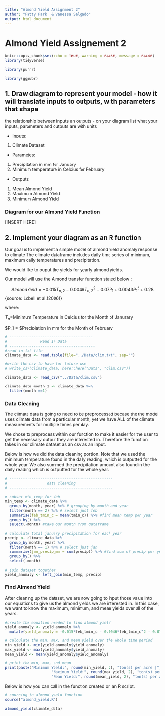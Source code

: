```yaml
---
title: "Almond Yield Assignment 2"
author: "Patty Park  & Vanessa Salgado"
output: html_document
---
```


# Almond Yield Assignement 2 
```r
knitr::opts_chunk$set(echo = TRUE, warning = FALSE, message = FALSE)
library(tidyverse)

library(purrr)

library(ggpubr)
```

## 1. Draw diagram to represent your model - how it will translate inputs to outputs, with parameters that shape

the relationship between inputs an outputs - on your diagram list what your inputs, parameters and outputs are with units

-   Inputs:

1.  Climate Dataset

-   Parametes:

1.  Precipitation in mm for January
2.  Minimum temperature in Celcius for February

-   Outputs:

1.  Mean Almond Yield
2.  Maximum Almond Yield
3.  Minimum Almond Yield

### Diagram for our Almond Yield Function

[INSERT HERE]

## 2. Implement your diagram as an R function

Our goal is to implement a simple model of almond yield anomaly response to climate The climate dataframe includes daily time series of minimum, maximum daily temperatures and precipitation.

We would like to ouput the yields for yearly almond yields.

Our model will use the Almond transfer function stated below :

$$Almond Yield = -0.015T_{n,2} - 0.0046T^2_{n,2} - 0.07P_1 + 0.0043P^2_1 + 0.28$$ {source: Lobell et al.(2006)}

where:

$T_n =$Minimum Temperature in Celcius for the Month of Janurary

\$P_1 = \$Precipiation in mm for the Month of February

```r
# --------------------------------------
#               Read In Data
# ---------------------------------------
#read in txt file
climate_data <- read.table(file="../Data/clim.txt", sep="")

#write the csv to have for future use
# write_csv(climate_data, here::here("Data", "clim.csv"))

climate_data <- read_csv("../Data/clim.csv")

climate_data_month_1 <- climate_data %>% 
  filter(month ==1)

```

### Data Cleaning

The climate data is going to need to be preprocessed becase the the model
uses climate data from a particular month, yet we have ALL of the climate measurements for multiple times per day.

We chose to preprocess within our function to make it easier for the user to get the necessary output they are interested in. Therefore the function takes in our climate dataset as an csv as an input.

Below is how we did the data cleaning portion. Note that we used the minimum temperature found in the daily reading, which is outputted for the whole year. We also summed the precipitation amount also found in the daily reading which is outputted for the whole year.

```r

# -----------------------------------------------
#                  data cleaning 
# -----------------------------------------------
  
# subset min_temp for feb 
min_temp <- climate_data %>% 
  group_by(month, year) %>% # grouping by month and year
  filter(month == 2) %>% # select just feb
  summarise(feb_tmin_c = mean(tmin_c)) %>% #find mean temp per year
  group_by() %>% 
  select(-month) #take our month from dataframe
  
# calculate total january precipitation for each year
precip <- climate_data %>%
  group_by(month, year) %>%
  filter(month == 1) %>% # select just jan
  summarise(jan_precip_mm = sum(precip)) %>% #find sum of precip per year
  group_by() %>% 
  select(-month)
  
# join dataset together
yield_anomaly <- left_join(min_temp, precip) 

```

### Find Almond Yield

After cleaning up the dataset, we are now going to input those value into our equations to give us the almond yields we are interested in. In this case, we want to know the maximum, minimum, and mean yields over all of the years.


```r
#create the equation needed to find almond yield
yield_anomaly <- yield_anomaly %>% 
  mutate(yield_anomaly = -0.015*feb_tmin_c - 0.0046*feb_tmin_c^2 - 0.07*jan_precip_mm + 0.0043*jan_precip_mm^2 + 0.28) # calc based on  equation from lobell et al. 2006

# calculate the min, max, and mean yield over the whole time period
min_yield <- min(yield_anomaly$yield_anomaly)
max_yield <- max(yield_anomaly$yield_anomaly)
mean_yield <- mean(yield_anomaly$yield_anomaly)

# print the min, max, and mean
print(paste("Minimum Yield:", round(min_yield, 2), "ton(s) per acre |",
                     "Maximum Yield:", round(max_yield, 2), "ton(s) per acre |",
                     "Mean Yield:", round(mean_yield, 2), "ton(s) per acre"))

```

Below is how you can call in the function created on an R script.
```r
# sourcing in almond_yield function
source("almond_yield.R")

almond_yield(climate_data)
```
